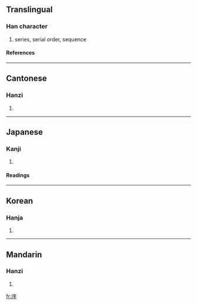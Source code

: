==Translingual==
===Han character===
{{Han char|rn=53|rad=广|as=04|sn=7|four=0022<sub>2</sub>|canj=戈弓戈弓 (ININ)|ids=⿸[[广]][[予]]}}
# series, serial order, sequence
====References====
{{Han ref|kx=0343.350|dkj=09253|dj=0653.220|hdz=20875.180|uh=5E8F|ud=24207|bh=A7C7|bd=42951}}
----

==Cantonese==
===Hanzi===
{{yue-hanzi|jyut=|y=jeui6}}
# {{defn|Cantonese}}
----
==Japanese==
===Kanji===
{{ja-kanji|grade=5|rs=广04}}
# {{defn|Japanese}} 
====Readings====
{{ja-readings|on=[[じょ]] (jo)|kun=[[ついで]] (tsuide), [[のべる]] (noberu)}}
----
==Korean==
===Hanja===
{{ko-hanja|hangeul=서|rv=seo|mr=sŏ}}
# {{defn|Korean}}
----
==Mandarin==
===Hanzi===
{{cmn-hanzi|pin=[[xù]] ([[xu4]])|wg=hsü<sup>4</sup>}}
# {{defn|Mandarin}}

[[fr:序]]